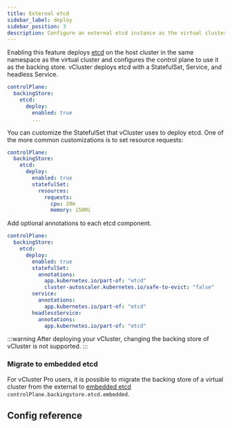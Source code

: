 ```yaml
---
title: External etcd
sidebar_label: deploy
sidebar_position: 3
description: Configure an external etcd instance as the virtual cluster's backing store.
---
```





Enabling this feature deploys [etcd](https://etcd.io/) on the host cluster in the same namespace as the virtual cluster and configures the control plane to use it as the backing store. vCluster deploys etcd with a StatefulSet, Service, and headless Service.
```yaml
controlPlane:
  backingStore:
    etcd:
      deploy:
        enabled: true
        ...
```

You can customize the StatefulSet  that vCluster uses to deploy etcd. One of the more common customizations is to set resource requests:
```yaml
controlPlane:
  backingStore:
    etcd:
      deploy:
        enabled: true
        statefulSet:
          resources:
            requests:
              cpu: 20m
              memory: 150Mi
```

Add optional annotations to each etcd component.
```yaml
controlPlane:
  backingStore:
    etcd:
      deploy:
        enabled: true
        statefulSet:
          annotations:
            app.kubernetes.io/part-of: "etcd"
            cluster-autoscaler.kubernetes.io/safe-to-evict: "false"
        service:
          annotations:
            app.kubernetes.io/part-of: "etcd"
        headlessService:
          annotations:
            app.kubernetes.io/part-of: "etcd"
```

:::warning
After deploying your vCluster, changing the backing store of vCluster is not supported.
:::

### Migrate to embedded etcd

<ProAdmonition />

For vCluster Pro users, it is possible to migrate the backing store of a virtual
cluster from the external to [embedded etcd](https://www.vcluster.com/docs/vcluster/configure/vcluster-yaml/control-plane/components/backing-store/etcd/embedded#embedded) `controlPlane.backingstore.etcd.embedded`.

## Config reference

<ConfigReference/>

